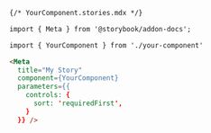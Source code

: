 ```md
{/* YourComponent.stories.mdx */}

import { Meta } from '@storybook/addon-docs';

import { YourComponent } from './your-component'

<Meta 
  title="My Story"
  component={YourComponent}
  parameters={{ 
    controls: { 
      sort: 'requiredFirst',
    } 
  }} />
```